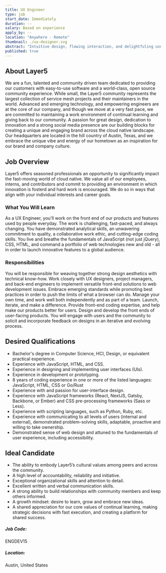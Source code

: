 ```yaml
---
title: UX Engineer
type: job
start_date: Immediately
duration: --
salary: Based on experience
apply_by: --
location: "Anywhere - Remote"
thumbnail: ./ux-designer.svg
abstract: "Intuitive design, flowing interaction, and delightfuling users are core components of the Layer5 user experience."
published: true
---
```



<CareerWrapper>
  <div className="body-sections">
    <h2 className="body-headers">About Layer5</h2>
    <p>
      We are a fun, talented and community driven team dedicated to providing our customers with
      easy-to-use software and a world-class, open source community experience. While small, the
      Layer5 community represents the largest collection of service mesh projects and their
      maintainers in the world. Advanced and emerging technology, and empowering engineers are at
      the core of our company, and though we move at a very fast pace, we are committed to
      maintaining a work environment of continual learning and giving back to our community. A
      passion for great design, dedication to innovation and a strong social media presence are our
      building blocks for creating a unique and engaging brand across the cloud native landscape.
      Our headquarters are located in the hill country of Austin, Texas, and we embrace the unique
      vibe and energy of our hometown as an inspiration for our brand and company culture.
    </p>
  </div>
  <div className="body-sections">
    <h2 className="body-headers">Job Overview</h2>
    <p>
      Layer5 offers seasoned professionals an opportunity to significantly impact the fast-moving
      world of cloud native. We value all of our employees, interns, and contributors and commit to
      providing an environment in which innovation is fosterd and hard work is encouraged. We do so
      in ways that align with your individual interests and career goals.
    </p>
    <h3>What You Will Learn</h3>
    <p>
      As a UX Engineer, you'll work on the front end of our products and features used by people
      everyday. The work is challenging, fast-paced, and always changing. You have demonstrated
      analytical skills, an unwavering commitment to quality, a collaborative work ethic, and
      cutting-edge coding skills. You live and breathe the fundamentals of JavaScript (not just
      jQuery), CSS, HTML, and command a portfolio of web technologies new and old - all in order to
      launch innovative features to a global audience.
    </p>
    <h3>Responsibilities</h3>
    <p>
      You will be responsible for weaving together strong design aesthetics with technical know-how.
      Work closely with UX designers, project managers, and back-end engineers to implement
      versatile front-end solutions to web development issues. Embrace emerging standards while
      promoting best practices in order to push the limits of what a browser can do. Manage your own
      time, and work well both independently and as part of a team. Launch, iterate, and make a
      difference. Provide front-end coding expertise, and help make our products better for users.
      Design and develop the front ends of user-facing products. You will engage with users and the
      community to solicit and incorporate feedback on designs in an iterative and evolving process.
    </p>
  </div>
  <div className="qualification-section body-sections">
    <Col xs={12} lg={6} className="qualification-col">
      <h2 className="body-headers">Desired Qualifications</h2>
      <ul>
        <li>
          Bachelor's degree in Computer Science, HCI, Design, or equivalent practical experience.
        </li>
        <li>Experience with JavaScript, HTML, and CSS.</li>
        <li>Experience in designing and implementing user interfaces (UIs).</li>
        <li>Experience in development or prototyping.</li>
        <li>
          8 years of coding experience in one or more of the listed languages: JavaScript, HTML, CSS
          or Go/Rust
        </li>
        <li>Experience with and passion for user-interface design.</li>
        <li>
          Experience with JavaScript frameworks (React, NextJS, Gatsby, Backbone, or Ember) and CSS
          pre-processing frameworks (Sass or Less).
        </li>
        <li>Experience with scripting languages, such as Python, Ruby, etc.</li>
        <li>
          Experience with communicating to all levels of users (internal and external), demonstrated
          problem-solving skills, adaptable, proactive and willing to take ownership.
        </li>
        <li>
          Demonstrated sense of web design and attuned to the fundamentals of user experience,
          including accessibility.
        </li>
      </ul>
    </Col>
    <Col xs={12} lg={6} className="qualification-col">
      <h2 className="body-headers">Ideal Candidate</h2>
      <ul>
        <li>
          The ability to embody Layer5’s cultural values among peers and across the community.
        </li>
        <li>A high level of accountability, reliability and initiative.</li>
        <li>Exceptional organizational skills and attention to detail.</li>
        <li>Excellent written and verbal communication skills.</li>
        <li>
          A strong ability to build relationships with community members and keep others informed.
        </li>
        <li>A growth mindset: desire to learn, grow and embrace new ideas.</li>
        <li>
          A shared appreciation for our core values of continual learning, making strategic
          decisions with fast execution, and creating a platform for shared success.
        </li>
      </ul>
    </Col>
  </div>
  <div className="job-details-footer">
    <span>
      <h5>Job Code:</h5>
      <p>ENGDEV15</p>
    </span>
    <span>
      <h5>Location:</h5>
      <p>Austin, United States</p>
    </span>
  </div>
  <PositionApply />
</CareerWrapper>
